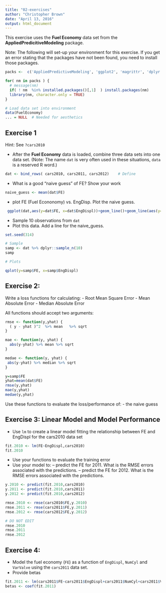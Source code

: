 ```yaml
---
title: "02-exercises"
author: "Christopher Brown"
date: "April 13, 2016"
output: html_document
---
```


This exercise uses the **Fuel Economy** data set from the **AppliedPredicitiveModeling** package.

Note: The following will set-up your environment for this exercise. If you get an error stating that the packages have not been found, you need to install those packages.


```r

packs <-  c('AppliedPredictiveModeling', 'ggplot2', 'magrittr', 'dplyr')

for( nm in packs ) { 
  # message(nm)
  if( ! nm  %in% installed.packages()[,1]  ) install.packages(nm)
  library(nm, character.only = TRUE)
}

# Load data set into environment
data(FuelEconomy)
... = NULL  # Needed for aesthetics 

```



## Exercise 1

Hint: See `?cars2010`


- After the **Fuel Economy** data is loaded, combine three data sets into one data set. (Note: The name `dat` is very often used in these situations, `data` is a reserved R word.)  

```r
dat <- bind_rows( cars2010, cars2011, cars2012)    # Define 
```


- What is a good "naive guess" of FE? Show your work

```r
naive_guess <- mean(dat$FE)
```


- plot FE (Fuel Econonomy) vs. EngDisp. Plot the naive guess.

```r
 ggplot(dat,aes(y=dat$FE, x=dat$EngDispl))+geom_line()+geom_line(aes(y=mean(dat$FE)))
```

- Sample 10 observations from `dat`
- Plot this data. Add a line for the naive_guess. 


```r

set.seed(314) 

# Sample 
samp <- dat %>% dplyr::sample_n(10) 
samp

# Plots 

qplot(y=samp$FE, x=samp$EngDispl)

```


## Exercise 2:


Write a loss functions for calculating:
- Root Mean Square Error
- Mean Absolute Error
- Median Absolute Error

All functions should accept two arguments: 


```r

rmse <- function(y,yhat) {
  ( y - yhat )^2  %>% mean   %>% sqrt 
}

mae <- function(y, yhat) {
  abs(y-yhat) %>% mean %>% sqrt
}

medae <- function(y, yhat) { 
 abs(y-yhat) %>% median %>% sqrt
}

y=samp$FE
yhat=mean(dat$FE)
rmse(y,yhat)
mae(y,yhat)
medae(y,yhat)
```

Use these functions to evaluate the loss/performance of:
- the naive guess



## Exercise 3: Linear Model and Model Performance 

- Use `lm` to create a linear model fitting the relationship between FE and EngDispl for the cars2010 data set


```r
fit.2010 <- lm(FE~EngDispl,cars2010)
fit.2010
```

- Use your functions to evaluate the training error
- Use your model to:
-- predict the FE for 2011. What is the RMSE errors associated with the predictions.
-- predict the FE for 2012. What is the RMSE errors associated with the predictions.

```r

y.2010 <- predict(fit.2010,cars2010)
y.2011 <- predict(fit.2010,cars2011)
y.2012 <- predict(fit.2010,cars2012)

rmse.2010 <- rmse(cars2010$FE,y.2010)
rmse.2011 <- rmse(cars2011$FE,y.2011)
rmse.2012 <- rmse(cars2012$FE,y.2012)

```


```r
# DO NOT EDIT 
rmse.2010 
rmse.2011
rmse.2012
```


## Exercise 4: 

- Model the fuel economy (`FE`) as a function of `EngDispl`, `NumCyl` and `VarValve` using the `cars2011` data set.  
- Provide betas


```r
fit.2011 <- lm(cars2011$FE~cars2011$EngDispl+cars2011$NumCyl+cars2011$VarValveLift)
betas <- coef(fit.2011)
```
